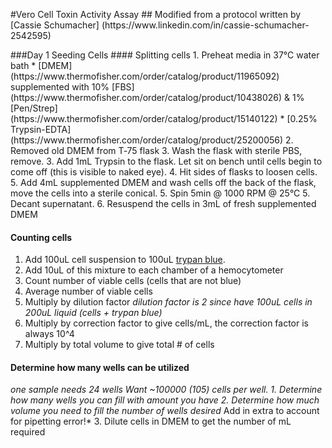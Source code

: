 #Vero Cell Toxin Activity Assay 
## Modified from a protocol written by [Cassie Schumacher] (https://www.linkedin.com/in/cassie-schumacher-2542595)

###Day 1 Seeding Cells
#### Splitting cells
1. Preheat media in 37°C water bath
	* [DMEM] (https://www.thermofisher.com/order/catalog/product/11965092) supplemented with 10% [FBS] (https://www.thermofisher.com/order/catalog/product/10438026) & 1% [Pen/Strep] (https://www.thermofisher.com/order/catalog/product/15140122)
	* [0.25% Trypsin-EDTA] (https://www.thermofisher.com/order/catalog/product/25200056)
2. Removed old DMEM from T‐75 flask 
3. Wash the flask with sterile PBS, remove.
3. Add 1mL Trypsin to the flask. Let sit on bench until cells begin to come off (this is visible to naked eye).
4. Hit sides of flasks to loosen cells. 
5. Add 4mL supplemented DMEM and wash cells off the back of the flask, move the cells into a sterile conical.
5. Spin 5min @ 1000 RPM @ 25°C
5. Decant supernatant.
6. Resuspend the cells in 3mL of fresh supplemented DMEM

#### Counting cells
1.	Add 100uL cell suspension to 100uL [trypan blue](https://www.thermofisher.com/order/catalog/product/15250061).
2.	Add 10uL of this mixture to each chamber of a hemocytometer
3.	Count number of viable cells (cells that are not blue)
4.	Average number of viable cells
5.	Multiply by dilution factor *dilution factor is 2 since have 100uL cells in 200uL liquid (cells + trypan blue)*
6.	Multiply by correction factor to give cells/mL, the correction factor is always 10^4
7.	Multiply by total volume to give total # of cells

#### Determine how many wells can be utilized
*one sample needs 24 wells
Want ~100000 (105) cells per well.
1.	Determine how many wells you can fill with amount you have 
2.	Determine how much volume you need to fill the number of wells desired 
*Add in extra to account for pipetting error!*
3.	Dilute cells in DMEM to get the number of mL required 
